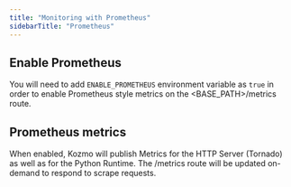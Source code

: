 ```yaml
---
title: "Monitoring with Prometheus"
sidebarTitle: "Prometheus"
---
```


## Enable Prometheus

You will need to add `ENABLE_PROMETHEUS` environment variable as `true` in order to
enable Prometheus style metrics on the \<BASE_PATH\>/metrics route.

## Prometheus metrics

When enabled, Kozmo will publish Metrics for the HTTP Server (Tornado) as well as for
the Python Runtime. The /metrics route will be updated on-demand to respond to scrape requests.
